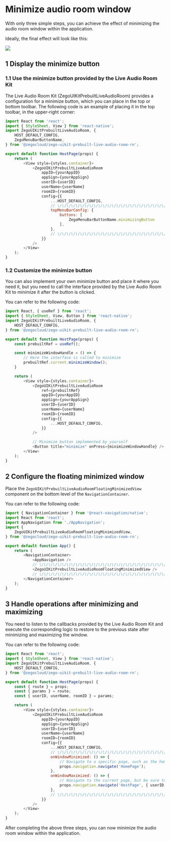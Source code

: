 # Minimize audio room window

With only three simple steps, you can achieve the effect of minimizing the audio room window within the application. 

Ideally, the final effect will look like this:

<Frame width="auto" height="auto" caption="">
  <img src="https://doc-media.zego.im/sdk-doc/Pics/ZegoUIKit/Flutter/audio_room/audio_room_mini.gif" />
</Frame>

## 1 Display the minimize button

### 1.1 Use the minimize button provided by the Live Audio Room Kit

The Live Audio Room Kit (ZegoUIKitPrebuiltLiveAudioRoom) provides a configuration for a minimize button, which you can place in the top or bottom toolbar. The following code is an example of placing it in the top toolbar, in the upper-right corner:

```js
import React from 'react';
import { StyleSheet, View } from 'react-native';
import ZegoUIKitPrebuiltLiveAudioRoom, {
    HOST_DEFAULT_CONFIG,
    ZegoMenuBarButtonName,
} from '@zegocloud/zego-uikit-prebuilt-live-audio-room-rn';

export default function HostPage(props) {
    return (
        <View style={styles.container}>
            <ZegoUIKitPrebuiltLiveAudioRoom
                appID={yourAppID}
                appSign={yourAppSign}
                userID={userID}
                userName={userName}
                roomID={roomID}
                config={{
                    ...HOST_DEFAULT_CONFIG,
                    // \/\/\/\/\/\/\/\/\/\/\/\/\/\/\/\/\/\/\/\/\/\/\/\/\/\/\/\/\/\/\/\/
                    topMenuBarConfig: {
                        buttons: [
                            ZegoMenuBarButtonName.minimizingButton
                        ],
                    },
                    // \/\/\/\/\/\/\/\/\/\/\/\/\/\/\/\/\/\/\/\/\/\/\/\/\/\/\/\/\/\/\/\/
                }}
            />
        </View>
    );
}
```

### 1.2 Customize the minimize button

You can also implement your own minimize button and place it where you need it, but you need to call the interface provided by the Live Audio Room Kit to minimize it after the button is clicked.

You can refer to the following code:

```js
import React, { useRef } from 'react';
import { StyleSheet, View, Button } from 'react-native';
import ZegoUIKitPrebuiltLiveAudioRoom, {
    HOST_DEFAULT_CONFIG,
} from '@zegocloud/zego-uikit-prebuilt-live-audio-room-rn';

export default function HostPage(props) {
    const prebuiltRef = useRef();

    const minimizeWindowHandle = () => {
        // Here the interface is called to minimize
        prebuiltRef.current.minimizeWindow();
    }

    return (
        <View style={styles.container}>
            <ZegoUIKitPrebuiltLiveAudioRoom
                ref={prebuiltRef}
                appID={yourAppID}
                appSign={yourAppSign}
                userID={userID}
                userName={userName}
                roomID={roomID}
                config={{
                    ...HOST_DEFAULT_CONFIG,
                }}
            />

            // Minimize button implemented by yourself
            <Button title="minimize" onPress={minimizeWindowHandle} />
        </View>
    );
}
```

## 2 Configure the floating minimized window

Place the `ZegoUIKitPrebuiltLiveAudioRoomFloatingMinimizedView` component on the bottom level of the `NavigationContainer`.

You can refer to the following code:

```js
import { NavigationContainer } from '@react-navigation/native';
import React from 'react';
import AppNavigation from './AppNavigation';
import {
    ZegoUIKitPrebuiltLiveAudioRoomFloatingMinimizedView,
} from '@zegocloud/zego-uikit-prebuilt-live-audio-room-rn';

export default function App() {
    return (
        <NavigationContainer>
            <AppNavigation />
            // \/\/\/\/\/\/\/\/\/\/\/\/\/\/\/\/\/\/\/\/\/\/\/\/\/\/\/\/\/\/\/\/
            <ZegoUIKitPrebuiltLiveAudioRoomFloatingMinimizedView />
            // \/\/\/\/\/\/\/\/\/\/\/\/\/\/\/\/\/\/\/\/\/\/\/\/\/\/\/\/\/\/\/\/
        </NavigationContainer>
    );
}
```

## 3 Handle operations after minimizing and maximizing

You need to listen to the callbacks provided by the Live Audio Room Kit and execute the corresponding logic to restore to the previous state after minimizing and maximizing the window.

You can refer to the following code:

```js
import React from 'react';
import { StyleSheet, View } from 'react-native';
import ZegoUIKitPrebuiltLiveAudioRoom, {
    HOST_DEFAULT_CONFIG,
} from '@zegocloud/zego-uikit-prebuilt-live-audio-room-rn';

export default function HostPage(props) {
    const { route } = props;
    const { params } = route;
    const { userID, userName, roomID } = params;

    return (
        <View style={styles.container}>
            <ZegoUIKitPrebuiltLiveAudioRoom
                appID={yourAppID}
                appSign={yourAppSign}
                userID={userID}
                userName={userName}
                roomID={roomID}
                config={{
                    ...HOST_DEFAULT_CONFIG,
                    // \/\/\/\/\/\/\/\/\/\/\/\/\/\/\/\/\/\/\/\/\/\/\/\/\/\/\/\/\/\/\/\/
                    onWindowMinimized: () => {
                        // Navigate to a specific page, such as the homepage
                        props.navigation.navigate('HomePage');
                    },
                    onWindowMaximized: () => {
                        // Navigate to the current page, but be sure to include the original parameters of the page. If the current page has no parameters, they can be ignored
                        props.navigation.navigate('HostPage', { userID, userName, roomID });
                    },
                    // \/\/\/\/\/\/\/\/\/\/\/\/\/\/\/\/\/\/\/\/\/\/\/\/\/\/\/\/\/\/\/\/
                }}
            />
        </View>
    );
}
```

After completing the above three steps, you can now minimize the audio room window within the application.
